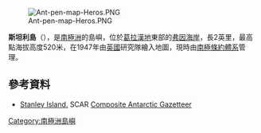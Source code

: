 [[Image:Ant-pen-map-Heros.PNG|thumb]]

{{coord|66|32|S|63|40|W|display=title}}

'''斯坦利島'''（{{lang-en|Stanley Island}}），是[[南極洲|南極洲]]的島嶼，位於[[葛拉漢地|葛拉漢地]]東部的[[弗因海岸|弗因海岸]]，長2英里，最高點海拔高度520米，在1947年由[[英國|英國]]研究隊繪入地圖，現時由[[南極條約體系|南極條約體系]]管理。

==參考資料==
*[https://data.aad.gov.au/aadc/gaz/scar/display_name.cfm?gaz_id=132088 Stanley Island.] SCAR [[Composite_Antarctic_Gazetteer|Composite Antarctic Gazetteer]]

{{DEFAULTSORT:Stanley Island}}
[[Category:南極洲島嶼|Category:南極洲島嶼]]


{{FoynCoast-geo-stub}}